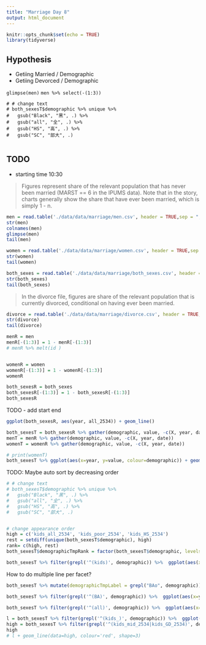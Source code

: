 ```yaml
---
title: "Marriage Day 8"
output: html_document
---
```


```r
knitr::opts_chunk$set(echo = TRUE)
library(tidyverse)
```

## Hypothesis
- Getiing Married / Demographic
- Getiing Devorced / Demographic


`glimpse(men)`
`men %>% select(-(1:3))`

```
# # change text
# both_sexesT$demographic %>% unique %>% 
#   gsub("Black", "黑", .) %>% 
#   gsub("all", "全", .) %>%
#   gsub("HS", "高", .) %>%
#   gsub("SC", "部大", .) 


```

## TODO

- starting time 10:30


> Figures represent share of the relevant population that has never been married (MARST == 6 in the IPUMS data). Note that in the story, charts generally show the share that have ever been married, which is simply 1 - n.


```r
men = read.table('./data/data/marriage/men.csv', header = TRUE,sep = ",")
str(men)
colnames(men)
glimpse(men)
tail(men)
```
```r
women = read.table('./data/data/marriage/women.csv', header = TRUE,sep = ",")
str(women)
tail(women)
```




```r
both_sexes = read.table('./data/data/marriage/both_sexes.csv', header = TRUE,sep = ",")
str(both_sexes)
tail(both_sexes)
```



> In the divorce file, figures are share of the relevant population that is currently divorced, conditional on having ever been married.

```r
divorce = read.table('./data/data/marriage/divorce.csv', header = TRUE,sep = ",")
str(divorce)
tail(divorce)
```



```r

menR = men
menR[-(1:3)] = 1 - menR[-(1:3)]
# menR %>% melt(id )


womenR = women
womenR[-(1:3)] = 1 - womenR[-(1:3)]
womenR

both_sexesR = both_sexes
both_sexesR[-(1:3)] = 1 - both_sexesR[-(1:3)]
both_sexesR

```

TODO
- add start end

```r
ggplot(both_sexesR, aes(year, all_2534)) + geom_line()

```


```r

both_sexesT = both_sexesR %>% gather(demographic, value, -c(X, year, date))
menT = menR %>% gather(demographic, value, -c(X, year, date))
womenT = womenR %>% gather(demographic, value, -c(X, year, date))

# print(womenT)
both_sexesT %>% ggplot(aes(x=year, y=value, colour=demographic)) + geom_line()
```

TODO: Maybe auto sort by decreasing order


```r

# # change text
# both_sexesT$demographic %>% unique %>% 
#   gsub("Black", "黑", .) %>% 
#   gsub("all", "全", .) %>%
#   gsub("HS", "高", .) %>%
#   gsub("SC", "部大", .) 


# change appearance order
high = c('kids_all_2534', 'kids_poor_2534', 'kids_HS_2534')
rest = setdiff(unique(both_sexesT$demographic), high)
rank= c(high, rest)
both_sexesT$demographicTmpRank = factor(both_sexesT$demographic, levels=rank)

both_sexesT %>% filter(grepl('^(kids)', demographic)) %>%  ggplot(aes(x=year, y=value)) + geom_line() + facet_grid(~demographicTmpRank) + scale_x_continuous(breaks = seq(min(both_sexesT$year), max(both_sexesT$year), by = 52)) + theme(panel.spacing = unit(1, "lines"))
```


How to do multiple line per facet?

```r


both_sexesT %>% mutate(demographicTmpLabel = grepl("BAo", demographic))

both_sexesT %>% filter(grepl('^(BA)', demographic)) %>%  ggplot(aes(x=year, y=value)) + geom_line() + facet_grid(demographicTmpLabel~demographic)
```



```r
both_sexesT %>% filter(grepl('^(all)', demographic)) %>%  ggplot(aes(x=year, y=value)) + geom_line() + facet_grid(~demographic)
```



```r


l = both_sexesT %>% filter(grepl('^(kids_)', demographic)) %>%  ggplot(aes(x=year, y=value, colour=demographic)) + geom_line() + scale_color_manual(values = c(rep('grey', 9) ) )
high = both_sexesT %>% filter(grepl('^(kids_mid_2534|kids_GD_2534)', demographic))
high
# l + geom_line(data=high, colour='red', shape=3)

```

